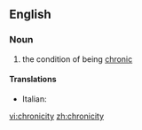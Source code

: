 ==English==

===Noun===
{{en-noun|-}}

# the condition of being [[chronic]]

====Translations====
{{trans-top|the condition of being chronic}}
* Italian: {{t-|it|cronicità|f}}
{{trans-mid}}
{{trans-bottom}}

[[vi:chronicity]]
[[zh:chronicity]]